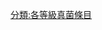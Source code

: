 {{catmore1|[[Wikipedia:真菌专题|Wikipedia:真菌专题]]}}
{{Articles by Importance|topic=真菌|project=真菌|format=TOC}}
{{emptycat}}

[[分類:各等級真菌條目|分類:各等級真菌條目]]